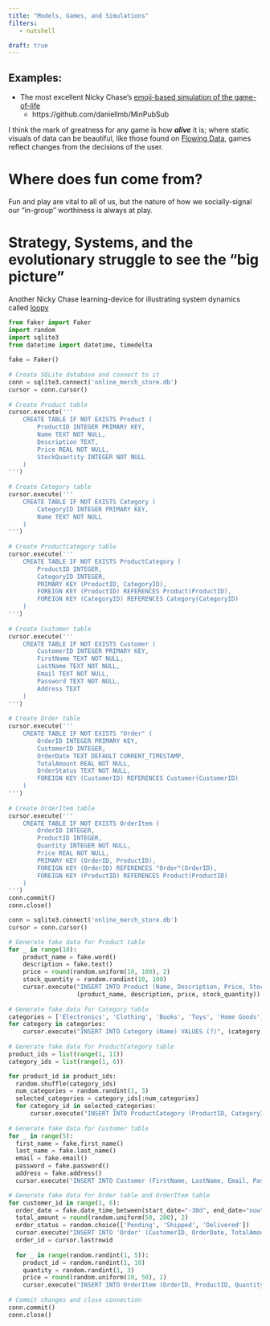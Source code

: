 ```yaml
---
title: "Models, Games, and Simulations"
filters:
   - nutshell

draft: true
---
```


## Examples:
- The most excellent Nicky Chase's [emoji-based simulation of the game-of-life](https://github.com/ncase/sim)
  - https://github.com/daniellmb/MinPubSub


I think the mark of greatness for any game is how ***alive*** it is; where static visuals of data can be beautiful, like those found on [Flowing Data](https://flowingdata.com/), games reflect changes from the decisions of the user.

# Where does fun come from?
Fun and play are vital to all of us, but the nature of how we socially-signal our "in-group" worthiness is always at play. 

# Strategy, Systems, and the evolutionary struggle to see the "big picture"
Another Nicky Chase learning-device for illustrating system dynamics called [loopy](https://ncase.me/loopy/)

```python
from faker import Faker 
import random 
import sqlite3 
from datetime import datetime, timedelta 
 
fake = Faker() 
 
# Create SQLite database and connect to it 
conn = sqlite3.connect('online_merch_store.db') 
cursor = conn.cursor() 
 
# Create Product table 
cursor.execute(''' 
    CREATE TABLE IF NOT EXISTS Product ( 
        ProductID INTEGER PRIMARY KEY, 
        Name TEXT NOT NULL, 
        Description TEXT, 
        Price REAL NOT NULL, 
        StockQuantity INTEGER NOT NULL 
    ) 
''') 
 
# Create Category table 
cursor.execute(''' 
    CREATE TABLE IF NOT EXISTS Category ( 
        CategoryID INTEGER PRIMARY KEY, 
        Name TEXT NOT NULL 
    ) 
''') 
 
# Create ProductCategory table 
cursor.execute(''' 
    CREATE TABLE IF NOT EXISTS ProductCategory ( 
        ProductID INTEGER, 
        CategoryID INTEGER, 
        PRIMARY KEY (ProductID, CategoryID), 
        FOREIGN KEY (ProductID) REFERENCES Product(ProductID), 
        FOREIGN KEY (CategoryID) REFERENCES Category(CategoryID) 
    ) 
''') 
 
# Create Customer table 
cursor.execute(''' 
    CREATE TABLE IF NOT EXISTS Customer ( 
        CustomerID INTEGER PRIMARY KEY, 
        FirstName TEXT NOT NULL, 
        LastName TEXT NOT NULL, 
        Email TEXT NOT NULL, 
        Password TEXT NOT NULL, 
        Address TEXT 
    ) 
''') 
 
# Create Order table 
cursor.execute(''' 
    CREATE TABLE IF NOT EXISTS "Order" ( 
        OrderID INTEGER PRIMARY KEY, 
        CustomerID INTEGER, 
        OrderDate TEXT DEFAULT CURRENT_TIMESTAMP, 
        TotalAmount REAL NOT NULL, 
        OrderStatus TEXT NOT NULL, 
        FOREIGN KEY (CustomerID) REFERENCES Customer(CustomerID) 
    ) 
''') 
 
# Create OrderItem table 
cursor.execute(''' 
    CREATE TABLE IF NOT EXISTS OrderItem ( 
        OrderID INTEGER, 
        ProductID INTEGER, 
        Quantity INTEGER NOT NULL, 
        Price REAL NOT NULL, 
        PRIMARY KEY (OrderID, ProductID), 
        FOREIGN KEY (OrderID) REFERENCES "Order"(OrderID), 
        FOREIGN KEY (ProductID) REFERENCES Product(ProductID) 
    ) 
''') 
conn.commit() 
conn.close()

```


```python
conn = sqlite3.connect('online_merch_store.db') 
cursor = conn.cursor() 

# Generate fake data for Product table 
for _ in range(10): 
    product_name = fake.word() 
    description = fake.text() 
    price = round(random.uniform(10, 100), 2) 
    stock_quantity = random.randint(10, 100) 
    cursor.execute("INSERT INTO Product (Name, Description, Price, StockQuantity) VALUES (?, ?, ?, ?)", 
                   (product_name, description, price, stock_quantity)) 
 
# Generate fake data for Category table 
categories = ['Electronics', 'Clothing', 'Books', 'Toys', 'Home Goods'] 
for category in categories: 
    cursor.execute("INSERT INTO Category (Name) VALUES (?)", (category,)) 
 
# Generate fake data for ProductCategory table 
product_ids = list(range(1, 11)) 
category_ids = list(range(1, 6))

for product_id in product_ids: 
  random.shuffle(category_ids) 
  num_categories = random.randint(1, 3) 
  selected_categories = category_ids[:num_categories] 
  for category_id in selected_categories: 
      cursor.execute("INSERT INTO ProductCategory (ProductID, CategoryID) VALUES (?, ?)", (product_id, category_id)) 
 
# Generate fake data for Customer table 
for _ in range(5): 
  first_name = fake.first_name() 
  last_name = fake.last_name() 
  email = fake.email() 
  password = fake.password() 
  address = fake.address() 
  cursor.execute("INSERT INTO Customer (FirstName, LastName, Email, Password, Address) VALUES (?, ?, ?, ?, ?)", (first_name, last_name, email, password, address)) 

# Generate fake data for Order table and OrderItem table 
for customer_id in range(1, 6): 
  order_date = fake.date_time_between(start_date="-30d", end_date="now")
  total_amount = round(random.uniform(50, 200), 2) 
  order_status = random.choice(['Pending', 'Shipped', 'Delivered']) 
  cursor.execute("INSERT INTO 'Order' (CustomerID, OrderDate, TotalAmount, OrderStatus) VALUES (?, ?, ?, ?)", (customer_id, order_date, total_amount, order_status)) 
  order_id = cursor.lastrowid 
 
  for _ in range(random.randint(1, 5)): 
    product_id = random.randint(1, 10) 
    quantity = random.randint(1, 3) 
    price = round(random.uniform(10, 50), 2) 
    cursor.execute("INSERT INTO OrderItem (OrderID, ProductID, Quantity, Price) VALUES (?, ?, ?, ?)", (order_id, product_id, quantity, price)) 
 
# Commit changes and close connection 
conn.commit() 
conn.close()

```